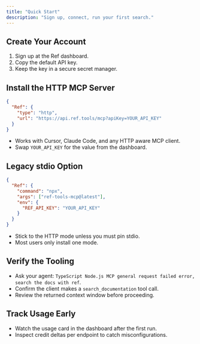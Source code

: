 ```yaml
---
title: "Quick Start"
description: "Sign up, connect, run your first search."
---
```


## Create Your Account

1. Sign up at the Ref dashboard.
2. Copy the default API key.
3. Keep the key in a secure secret manager.

## Install the HTTP MCP Server

```json
{
  "Ref": {
    "type": "http",
    "url": "https://api.ref.tools/mcp?apiKey=YOUR_API_KEY"
  }
}
```

- Works with Cursor, Claude Code, and any HTTP aware MCP client.
- Swap `YOUR_API_KEY` for the value from the dashboard.

## Legacy stdio Option

```json
{
  "Ref": {
    "command": "npx",
    "args": ["ref-tools-mcp@latest"],
    "env": {
      "REF_API_KEY": "YOUR_API_KEY"
    }
  }
}
```

- Stick to the HTTP mode unless you must pin stdio.
- Most users only install one mode.

## Verify the Tooling

- Ask your agent: `TypeScript Node.js MCP general request failed error, search the docs with ref`.
- Confirm the client makes a `search_documentation` tool call.
- Review the returned context window before proceeding.

## Track Usage Early

- Watch the usage card in the dashboard after the first run.
- Inspect credit deltas per endpoint to catch misconfigurations.
